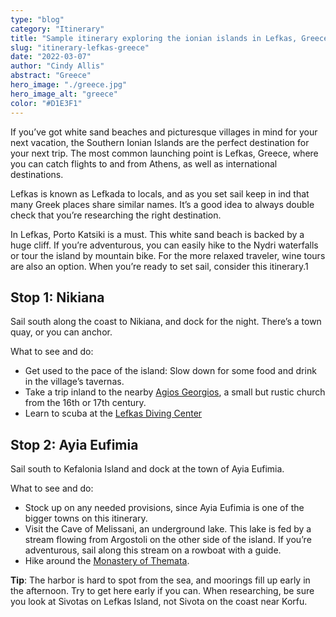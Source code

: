```yaml
---
type: "blog"
category: "Itinerary"
title: "Sample itinerary exploring the ionian islands in Lefkas, Greece"
slug: "itinerary-lefkas-greece"
date: "2022-03-07"
author: "Cindy Allis"
abstract: "Greece"
hero_image: "./greece.jpg"
hero_image_alt: "greece"
color: "#D1E3F1"
---
```

If you’ve got white sand beaches and picturesque villages in mind for your next vacation, the Southern Ionian Islands are the perfect destination for your next trip. The most common launching point is Lefkas, Greece, where you can catch flights to and from Athens, as well as international destinations. 

Lefkas is known as Lefkada to locals, and as you set sail keep in ind that many Greek places share similar names. It’s a good idea to always double check that you’re researching the right destination.

In Lefkas, Porto Katsiki is a must. This white sand beach is backed by a huge cliff. If you’re adventurous, you can easily hike to the Nydri waterfalls or tour the island by mountain bike. For the more relaxed traveler, wine tours are also an option. When you’re ready to set sail, consider this itinerary.1 

## Stop 1: Nikiana

Sail south along the coast to Nikiana, and dock for the night. There’s a town quay, or you can anchor.

What to see and do:
* Get used to the pace of the island: Slow down for some food and drink in the village’s tavernas.
* Take a trip inland to the nearby [Agios Georgios](http://www.wondergreece.gr/v1/en/Regions/Lefkada/Culture/Churches_Monasteries/6613-Monastery_of_Agios_Georgios), a small but rustic church from the 16th or 17th century.
* Learn to scuba at the [Lefkas Diving Center](http://www.lefkasdivingcenter.gr/)


## Stop 2: Ayia Eufimia

Sail south to Kefalonia Island and dock at the town of Ayia Eufimia.

What to see and do:
* Stock up on any needed provisions, since Ayia Eufimia is one of the bigger towns on this itinerary.
* Visit the Cave of Melissani, an underground lake. This lake is fed by a stream flowing from Argostoli on the other side of the island. If you’re adventurous, sail along this stream on a rowboat with a guide.
* Hike around the [Monastery of Themata](https://www.greeka.com/ionian/kefalonia/sightseeing/monastery-themata/).

**Tip**: The harbor is hard to spot from the sea, and moorings fill up early in the afternoon. Try to get here early if you can. When researching, be sure you look at Sivotas on Lefkas Island, not Sivota on the coast near Korfu.

